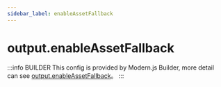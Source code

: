 ```yaml
---
sidebar_label: enableAssetFallback
---
```


# output.enableAssetFallback

:::info BUILDER
This config is provided by Modern.js Builder, more detail can see [output.enableAssetFallback](https://modernjs.dev/builder/en/api/config-output.html#output-enableassetfallback)。
:::


<Main />

